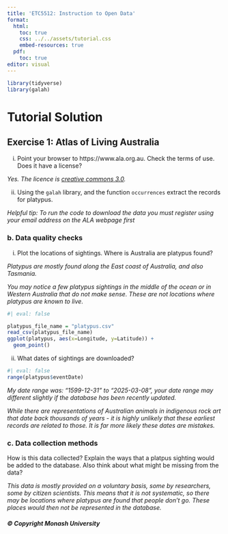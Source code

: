 ```yaml
---
title: 'ETC5512: Instruction to Open Data'
format: 
  html:
    toc: true
    css: ../../assets/tutorial.css
    embed-resources: true
  pdf:
    toc: true
editor: visual
---
```


```r
library(tidyverse)
library(galah)
```

# Tutorial Solution

## Exercise 1: Atlas of Living Australia

(i) Point your browser to https://www.ala.org.au. Check the terms of use. Does it have a license?

*Yes. The licence is [creative commons 3.0](https://creativecommons.org/licenses/by/3.0/au/).*

(ii) Using the `galah` library, and the function `occurrences` extract the records for platypus.

*Helpful tip: To run the code to download the data you must register using your email address on the ALA webpage first*

### b. Data quality checks

(i) Plot the locations of sightings. Where is Australia are platypus found?

*Platypus are mostly found along the East coast of Australia, and also Tasmania.* 

*You may notice a few platypus sightings in the middle of the ocean or in Western Australia that do not make sense. These are not locations where platypus are known to live.*

```r
#| eval: false 

platypus_file_name = "platypus.csv" 
read_csv(platypus_file_name)
ggplot(platypus, aes(x=Longitude, y=Latitude)) +
  geom_point()
```

(ii) What dates of sightings are downloaded?

```r
#| eval: false
range(platypus$eventDate)
```

*My date range was: "1599-12-31" to "2025-03-08", your date range may different slightly if the database has been recently updated.*

*While there are representations of Australian animals in indigenous rock art that date back thousands of years - it is highly unlikely that these earliest records are related to those. It is far more likely these dates are mistakes.* 

### c. Data collection methods

How is this data collected? Explain the ways that a platpus sighting would be added to the database. Also think about what might be missing from the data?

*This data is mostly provided on a voluntary basis, some by researchers, some by citizen scientists. This means that it is not systematic, so there may be locations where platypus are found that people don't go. These places would then not be represented in the database.*

##### © Copyright Monash University

